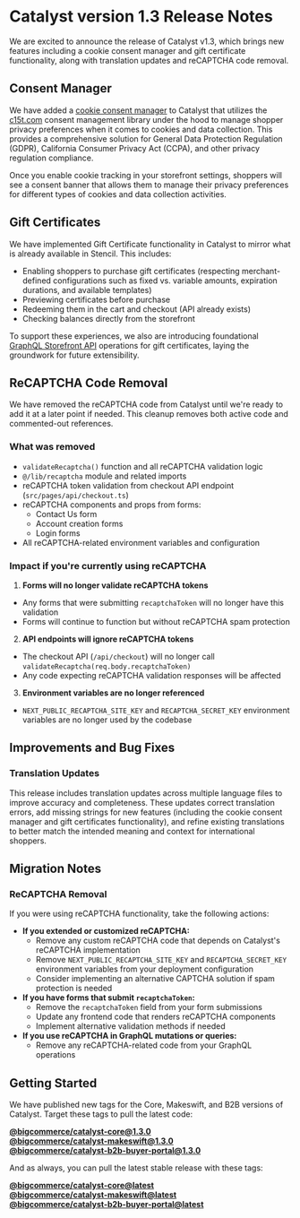 # Catalyst version 1.3 Release Notes

We are excited to announce the release of Catalyst v1.3, which brings new features including a cookie consent manager and gift certificate functionality, along with translation updates and reCAPTCHA code removal.

## Consent Manager

We have added a [cookie consent manager](/docs/storefront/catalyst/reference/security#consent-manager) to Catalyst that utilizes the [c15t.com](https://c15t.com) consent management library under the hood to manage shopper privacy preferences when it comes to cookies and data collection. This provides a comprehensive solution for General Data Protection Regulation (GDPR), California Consumer Privacy Act (CCPA), and other privacy regulation compliance.

Once you enable cookie tracking in your storefront settings, shoppers will see a consent banner that allows them to manage their privacy preferences for different types of cookies and data collection activities.

## Gift Certificates

We have implemented Gift Certificate functionality in Catalyst to mirror what is already available in Stencil. This includes:

- Enabling shoppers to purchase gift certificates (respecting merchant-defined configurations such as fixed vs. variable amounts, expiration durations, and available templates)
- Previewing certificates before purchase
- Redeeming them in the cart and checkout (API already exists)
- Checking balances directly from the storefront

To support these experiences, we also are introducing foundational [GraphQL Storefront API](/docs/graphql-storefront) operations for gift certificates, laying the groundwork for future extensibility.

## ReCAPTCHA Code Removal

We have removed the reCAPTCHA code from Catalyst until we're ready to add it at a later point if needed. This cleanup removes both active code and commented-out references.

### What was removed

- `validateRecaptcha()` function and all reCAPTCHA validation logic
- `@/lib/recaptcha` module and related imports
- reCAPTCHA token validation from checkout API endpoint (`src/pages/api/checkout.ts`)
- reCAPTCHA components and props from forms:
  - Contact Us form
  - Account creation forms
  - Login forms
- All reCAPTCHA-related environment variables and configuration

### Impact if you're currently using reCAPTCHA

1. **Forms will no longer validate reCAPTCHA tokens**

- Any forms that were submitting `recaptchaToken` will no longer have this validation
- Forms will continue to function but without reCAPTCHA spam protection

2. **API endpoints will ignore reCAPTCHA tokens**

- The checkout API (`/api/checkout`) will no longer call `validateRecaptcha(req.body.recaptchaToken)`
- Any code expecting reCAPTCHA validation responses will be affected

3. **Environment variables are no longer referenced**

- `NEXT_PUBLIC_RECAPTCHA_SITE_KEY` and `RECAPTCHA_SECRET_KEY` environment variables are no longer used by the codebase

## Improvements and Bug Fixes

### Translation Updates

This release includes translation updates across multiple language files to improve accuracy and completeness. These updates correct translation errors, add missing strings for new features (including the cookie consent manager and gift certificates functionality), and refine existing translations to better match the intended meaning and context for international shoppers.

## Migration Notes

### ReCAPTCHA Removal

If you were using reCAPTCHA functionality, take the following actions:

- **If you extended or customized reCAPTCHA:**
  - Remove any custom reCAPTCHA code that depends on Catalyst's reCAPTCHA implementation
  - Remove `NEXT_PUBLIC_RECAPTCHA_SITE_KEY` and `RECAPTCHA_SECRET_KEY` environment variables from your deployment configuration
  - Consider implementing an alternative CAPTCHA solution if spam protection is needed
- **If you have forms that submit `recaptchaToken`:**
  - Remove the `recaptchaToken` field from your form submissions
  - Update any frontend code that renders reCAPTCHA components
  - Implement alternative validation methods if needed
- **If you use reCAPTCHA in GraphQL mutations or queries:**
  - Remove any reCAPTCHA-related code from your GraphQL operations

## Getting Started

We have published new tags for the Core, Makeswift, and B2B versions of Catalyst. Target these tags to pull the latest code:

[**@bigcommerce/catalyst-core@1.3.0**](https://github.com/bigcommerce/catalyst/releases/tag/%40bigcommerce%2Fcatalyst-core%401.3.0)  
[**@bigcommerce/catalyst-makeswift@1.3.0**](https://github.com/bigcommerce/catalyst/releases/tag/%40bigcommerce%2Fcatalyst-makeswift%401.3.0)  
[**@bigcommerce/catalyst-b2b-buyer-portal@1.3.0**](https://github.com/bigcommerce/catalyst/releases/tag/%40bigcommerce%2Fcatalyst-b2b-buyer-portal%401.3.0)

And as always, you can pull the latest stable release with these tags:

[**@bigcommerce/catalyst-core@latest**](https://github.com/bigcommerce/catalyst/releases/tag/%40bigcommerce%2Fcatalyst-core%40latest)  
[**@bigcommerce/catalyst-makeswift@latest**](https://github.com/bigcommerce/catalyst/releases/tag/%40bigcommerce%2Fcatalyst-makeswift%40latest)  
[**@bigcommerce/catalyst-b2b-buyer-portal@latest**](https://github.com/bigcommerce/catalyst/releases/tag/%40bigcommerce%2Fcatalyst-b2b-buyer-portal%40latest)
